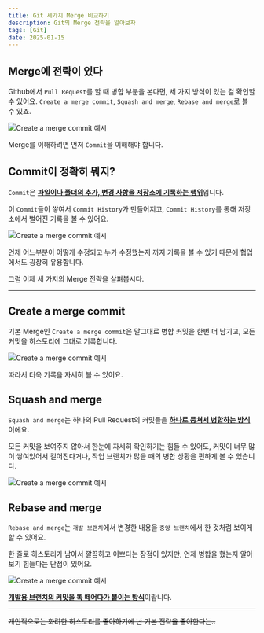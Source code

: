 ```yaml
---
title: Git 세가지 Merge 비교하기
description: Git의 Merge 전략을 알아보자
tags: [Git]
date: 2025-01-15
---
```


## Merge에 전략이 있다

Github에서 `Pull Request`를 할 때 병합 부분을 본다면, 세 가지 방식이 있는 걸 확인할 수 있어요.
`Create a merge commit`, `Squash and merge`, `Rebase and merge`로 볼 수 있죠.

![Create a merge commit 예시](/assets/git-three-merge-differences/git-three-merge-differences-(2).png)

Merge를 이해하려면 먼저 `Commit`을 이해해야 합니다.

## Commit이 정확히 뭐지?

`Commit`은 <u>**파일이나 폴더의 추가, 변경 사항을 저장소에 기록하는 행위**</u>입니다.

이 `Commit`들이 쌓여서 `Commit History`가 만들어지고,
`Commit History`를 통해 저장소에서 벌어진 기록을 볼 수 있어요.

![Create a merge commit 예시](/assets/git-three-merge-differences/git-three-merge-differences-(3).png)

언제 어느부분이 어떻게 수정되고 누가 수정했는지 까지 기록을 볼 수 있기 때문에 협업에서도 굉장히 유용합니다.

그럼 이제 세 가지의 Merge 전략을 살펴봅시다.

***

## Create a merge commit

기본 Merge인 `Create a merge commit`은 말그대로 병합 커밋을 한번 더 남기고,
모든 커밋을 히스토리에 그대로 기록합니다.

![Create a merge commit 예시](/assets/git-three-merge-differences/git-three-merge-differences-(1).png)

따라서 더욱 기록을 자세히 볼 수 있어요.

## Squash and merge

`Squash and merge`는 하나의 Pull Request의 커밋들을 <u>**하나로 뭉쳐서 병합하는 방식**</u>이에요.

모든 커밋을 보여주지 않아서 한눈에 자세히 확인하기는 힘들 수 있어도,
커밋이 너무 많이 쌓여있어서 길어진다거나, 작업 브랜치가 많을 때의 병합 상황을 편하게 볼 수 있습니다.

![Create a merge commit 예시](/assets/git-three-merge-differences/git-three-merge-differences-(4).png)

## Rebase and merge

`Rebase and merge`는 `개발 브랜치`에서 변경한 내용을 `중앙 브랜치`에서 한 것처럼 보이게 할 수 있어요.

한 줄로 히스토리가 남아서 깔끔하고 이쁘다는 장점이 있지만,
언제 병합을 했는지 알아보기 힘들다는 단점이 있어요.

![Create a merge commit 예시](/assets/git-three-merge-differences/git-three-merge-differences-(5).png)

<u>**개발용 브랜치의 커밋을 똑 떼어다가 붙이는 방식**</u>이랍니다.

***

~~개인적으로는 화려한 히스토리를 좋아하기에 난 기본 전략을 좋아한다는..~~
